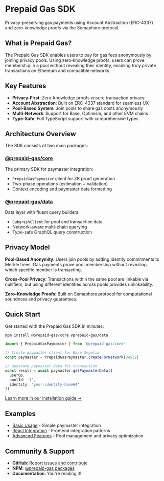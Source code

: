 # Prepaid Gas SDK

Privacy-preserving gas payments using Account Abstraction (ERC-4337) and zero-knowledge proofs via the Semaphore protocol.

## What is Prepaid Gas?

The Prepaid Gas SDK enables users to pay for gas fees anonymously by joining privacy pools. Using zero-knowledge proofs, users can prove membership in a pool without revealing their identity, enabling truly private transactions on Ethereum and compatible networks.

## Key Features

- **Privacy-First**: Zero-knowledge proofs ensure transaction privacy
- **Account Abstraction**: Built on ERC-4337 standard for seamless UX  
- **Pool-Based System**: Join pools to share gas costs anonymously
- **Multi-Network**: Support for Base, Optimism, and other EVM chains
- **Type-Safe**: Full TypeScript support with comprehensive types

## Architecture Overview

The SDK consists of two main packages:

### [@prepaid-gas/core](/core/)
The primary SDK for paymaster integration:
- `PrepaidGasPaymaster` client for ZK proof generation
- Two-phase operations (estimation + validation)
- Context encoding and paymaster data formatting

### [@prepaid-gas/data](/data/)  
Data layer with fluent query builders:
- `SubgraphClient` for pool and transaction data
- Network-aware multi-chain querying
- Type-safe GraphQL query construction

## Privacy Model

**Pool-Based Anonymity**: Users join pools by adding identity commitments to Merkle trees. Gas payments prove pool membership without revealing which specific member is transacting.

**Cross-Pool Privacy**: Transactions within the same pool are linkable via nullifiers, but using different identities across pools provides unlinkability.

**Zero-Knowledge Proofs**: Built on Semaphore protocol for computational soundness and privacy guarantees.

## Quick Start

Get started with the Prepaid Gas SDK in minutes:

```bash
npm install @prepaid-gas/core @prepaid-gas/data
```

```typescript
import { PrepaidGasPaymaster } from '@prepaid-gas/core'

// Create paymaster client for Base Sepolia
const paymaster = PrepaidGasPaymaster.createForNetwork(84532)

// Generate paymaster data for transaction
const result = await paymaster.getPaymasterData({
  userOp,
  poolId: '1',
  identity: 'your-identity-base64'
})
```

[Learn more in our installation guide →](/installation)

## Examples

- [Basic Usage](/examples/basic) - Simple paymaster integration
- [React Integration](/examples/react) - Frontend integration patterns  
- [Advanced Features](/examples/advanced) - Pool management and privacy optimization

## Community & Support

- **GitHub**: [Report issues and contribute](https://github.com/your-org/prepaid-gas-packages)
- **NPM**: [@prepaid-gas packages](https://www.npmjs.com/package/@prepaid-gas/core)
- **Documentation**: You're reading it!